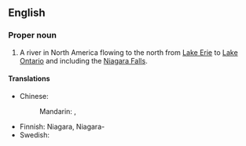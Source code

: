 ==English==
{{wikipedia}}

===Proper noun===
{{en-proper noun|head=[[Niagara]] [[river|River]]}}

# A river in North America flowing to the north from [[Lake Erie]] to [[Lake Ontario]] and including the [[Niagara Falls]].

====Translations====
{{trans-top|river in North America}}
* Chinese:
*: Mandarin: {{t|cmn|尼亞加拉河|sc=Hani}}, {{t|cmn|尼亚加拉河|tr=Níyǎjiālāhé|sc=Hani}}
{{trans-mid}}
* Finnish: Niagara, Niagara-{{t+|fi|joki}}
* Swedish: {{t|sv|Niagarafloden}}
{{trans-bottom}}

{{topics|en|Rivers in Canada|Rivers in the United States of America}}